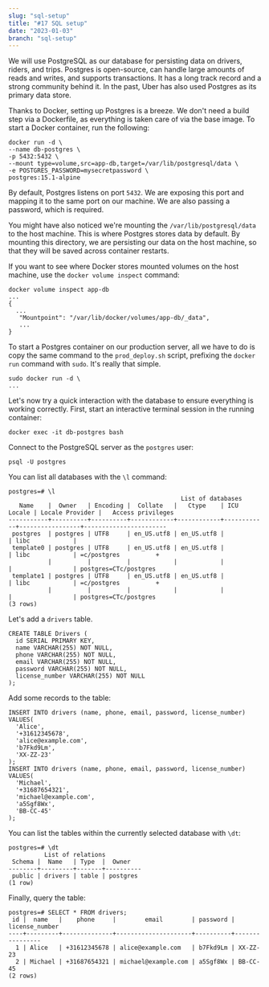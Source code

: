 ```yaml
---
slug: "sql-setup"
title: "#17 SQL setup"
date: "2023-01-03"
branch: "sql-setup"
---
```

We will use PostgreSQL as our database for persisting data on drivers, riders, and trips. Postgres is open-source, can handle large amounts of reads and writes, and supports transactions. It has a long track record and a strong community behind it. In the past, Uber has also used Postgres as its primary data store.

Thanks to Docker, setting up Postgres is a breeze. We don't need a build step via a Dockerfile, as everything is taken care of via the base image. To start a Docker container, run the following:
```
docker run -d \
--name db-postgres \
-p 5432:5432 \
--mount type=volume,src=app-db,target=/var/lib/postgresql/data \
-e POSTGRES_PASSWORD=mysecretpassword \
postgres:15.1-alpine
```
By default, Postgres listens on port ```5432```. We are exposing this port and mapping it to the same port on our machine. We are also passing a password, which is required.

You might have also noticed we're mounting the ```/var/lib/postgresql/data``` to the host machine. This is where Postgres stores data by default. By mounting this directory, we are persisting our data on the host machine, so that they will be saved across container restarts.

If you want to see where Docker stores mounted volumes on the host machine, use the ```docker volume inspect``` command:
```
docker volume inspect app-db
...
{
  ...
   "Mountpoint": "/var/lib/docker/volumes/app-db/_data",
   ...
}
```

To start a Postgres container on our production server, all we have to do is copy the same command to the ```prod_deploy.sh``` script, prefixing the ```docker run``` command with ```sudo```. It's really that simple.
```
sudo docker run -d \
...
```

Let's now try a quick interaction with the database to ensure everything is working correctly. First, start an interactive terminal session in the running container:
```
docker exec -it db-postgres bash
```

Connect to the PostgreSQL server as the ```postgres``` user:
```
psql -U postgres
```

You can list all databases with the ```\l``` command:
```
postgres=# \l
                                                List of databases
   Name    |  Owner   | Encoding |  Collate   |   Ctype    | ICU Locale | Locale Provider |   Access privileges   
-----------+----------+----------+------------+------------+------------+-----------------+-----------------------
 postgres  | postgres | UTF8     | en_US.utf8 | en_US.utf8 |            | libc            | 
 template0 | postgres | UTF8     | en_US.utf8 | en_US.utf8 |            | libc            | =c/postgres          +
           |          |          |            |            |            |                 | postgres=CTc/postgres
 template1 | postgres | UTF8     | en_US.utf8 | en_US.utf8 |            | libc            | =c/postgres          +
           |          |          |            |            |            |                 | postgres=CTc/postgres
(3 rows)
```

Let's add a ```drivers``` table.
```
CREATE TABLE Drivers (
  id SERIAL PRIMARY KEY,
  name VARCHAR(255) NOT NULL,
  phone VARCHAR(255) NOT NULL,
  email VARCHAR(255) NOT NULL,
  password VARCHAR(255) NOT NULL,
  license_number VARCHAR(255) NOT NULL
);
```

Add some records to the table:
```
INSERT INTO drivers (name, phone, email, password, license_number) VALUES(
  'Alice',
  '+31612345678',
  'alice@example.com',
  'b7Fkd9Lm',
  'XX-ZZ-23'
);
INSERT INTO drivers (name, phone, email, password, license_number) VALUES(
  'Michael',
  '+31687654321',
  'michael@example.com',
  'a5Sgf8Wx',
  'BB-CC-45'
);
```
You can list the tables within the currently selected database with ```\dt```:
```
postgres=# \dt
          List of relations
 Schema |  Name   | Type  |  Owner   
--------+---------+-------+----------
 public | drivers | table | postgres
(1 row)
```

Finally, query the table:
```
postgres=# SELECT * FROM drivers;
 id |  name   |    phone     |        email        | password | license_number 
----+---------+--------------+---------------------+----------+----------------
  1 | Alice   | +31612345678 | alice@example.com   | b7Fkd9Lm | XX-ZZ-23
  2 | Michael | +31687654321 | michael@example.com | a5Sgf8Wx | BB-CC-45
(2 rows)
```